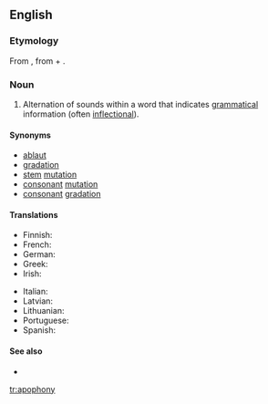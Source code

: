 ==English==

===Etymology===
From {{etyl|fr|en}} {{term|apophonie|lang=fr}}, from {{term|apo-|lang=fr}} + {{etyl|grc|en}} {{term|φωνή||sound|tr=phone|sc=polytonic|lang=grc}}.

===Noun===
{{en-noun|apophonies}}

# {{context|phonetics}} Alternation of sounds within a word that indicates [[grammatical]] information (often [[inflectional]]).

====Synonyms====
* [[ablaut]]
* [[gradation]]
* [[stem]] [[mutation]]
* [[consonant]] [[mutation]]
* [[consonant]] [[gradation]]

====Translations====
{{trans-top|alternation of sounds within a word}}
* Finnish: {{t-|fi|äännevaihtelu}}
* French: {{t+|fr|apophonie|f}}
* German: {{t+|de|Ablaut|m}}
* Greek: {{t+|el|ετεροίωση|f|tr=eteroíosi}}
* Irish: {{t-|ga|grádaíocht|f}}
{{trans-mid}}
* Italian: {{t-|it|apofonia|f}}
* Latvian: {{t-|lv|ablauts}}
* Lithuanian: {{t+|lt|abliautas}}
* Portuguese: {{t-|pt|apofonia|f}}
* Spanish: {{t-|es|apofonía|f}}
{{trans-bottom}}

====See also====
* {{pedialite}}

[[tr:apophony]]